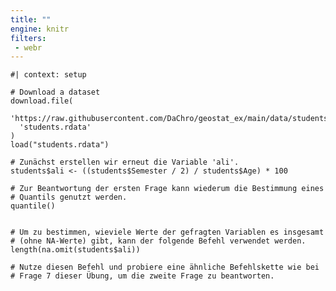 ```yaml
---
title: ""
engine: knitr
filters:
 - webr
---
```


```webr-r

#| context: setup

# Download a dataset
download.file(
  'https://raw.githubusercontent.com/DaChro/geostat_ex/main/data/students.rdata',
  'students.rdata'
)
load("students.rdata")

```

```webr-r
# Zunächst erstellen wir erneut die Variable 'ali'.
students$ali <- ((students$Semester / 2) / students$Age) * 100

# Zur Beantwortung der ersten Frage kann wiederum die Bestimmung eines 
# Quantils genutzt werden. 
quantile()


# Um zu bestimmen, wieviele Werte der gefragten Variablen es insgesamt 
# (ohne NA-Werte) gibt, kann der folgende Befehl verwendet werden. 
length(na.omit(students$ali))

# Nutze diesen Befehl und probiere eine ähnliche Befehlskette wie bei 
# Frage 7 dieser Übung, um die zweite Frage zu beantworten.



```
